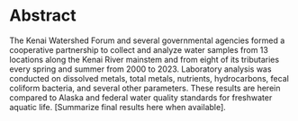 # Abstract {.unnumbered}

The Kenai Watershed Forum and several governmental agencies formed a cooperative partnership to collect and analyze water samples from 13 locations along the Kenai River mainstem and from eight of its tributaries every spring and summer from 2000 to 2023. Laboratory analysis was conducted on dissolved metals, total metals, nutrients, hydrocarbons, fecal coliform bacteria, and several other parameters. These results are herein compared to Alaska and federal water quality standards for freshwater aquatic life. \[Summarize final results here when available\].

\newpage
